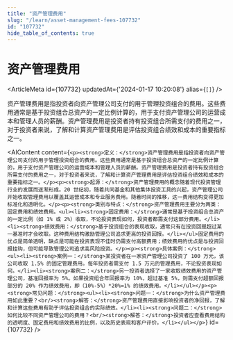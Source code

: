 ```yaml
---
title: "资产管理费用"
slug: "/learn/asset-management-fees-107732"
id: "107732"
hide_table_of_contents: true
---
```



# 资产管理费用

<ArticleMeta id={107732} updatedAt={'2024-01-17 10:20:08'} alias={`[]`} />
<div className='border-solid border-b border-t-0 my-4 border-[var(--ifm-color-gray-300)]' />

资产管理费用是指投资者向资产管理公司支付的用于管理投资组合的费用。这些费用通常是基于投资组合总资产的一定比例计算的，用于支付资产管理公司的运营成本和管理人员的薪酬。资产管理费用是投资者持有投资组合所需支付的费用之一，对于投资者来说，了解和计算资产管理费用是评估投资组合绩效和成本的重要指标之一。

<AIContent content={`<p><strong>定义：</strong>资产管理费用是指投资者向资产管理公司支付的用于管理投资组合的费用。这些费用通常是基于投资组合总资产的一定比例计算的，用于支付资产管理公司的运营成本和管理人员的薪酬。资产管理费用是投资者持有投资组合所需支付的费用之一，对于投资者来说，了解和计算资产管理费用是评估投资组合绩效和成本的重要指标之一。</p><p><strong>起源：</strong>资产管理费用的概念随着现代投资管理行业的发展而逐渐形成。20 世纪初，随着共同基金和其他集体投资工具的兴起，资产管理公司开始收取管理费用以覆盖其运营成本和专业服务费用。随着时间的推移，这一费用结构变得更加标准化和透明化。</p><p><strong>类别与特点：</strong>资产管理费用主要分为两类：固定费用和绩效费用。<ul><li><strong>固定费用：</strong>通常是基于投资组合总资产的一定比例（如 1% 或 2%）收取，不论投资表现如何，投资者都需支付这部分费用。</li><li><strong>绩效费用：</strong>基于投资组合的表现收取，通常只有在投资回报超过某一基准时才会收取。这种费用结构激励管理公司追求更高的投资回报。</li></ul>固定费用的优点是简单透明，缺点是可能在投资表现不佳时仍需支付高额费用；绩效费用的优点是与投资回报挂钩，但可能导致管理公司追求高风险投资。</p><p><strong>具体案例：</strong><ul><li><strong>案例一：</strong>某投资者在一家资产管理公司投资了 100 万元，该公司收取 1.5% 的固定管理费用。每年投资者需支付 1.5 万元的管理费用，不论投资表现如何。</li><li><strong>案例二：</strong>另一投资者选择了一家收取绩效费用的资产管理公司，基准回报率为 5%。如果投资组合年回报率为 10%，超过基准 5%，则需支付超额回报部分的 20% 作为绩效费用，即（10%-5%）*20%=1% 的绩效费用。</li></ul></p><p><strong>常见问题：</strong><ul><li><strong>问题一：</strong>为什么资产管理费用如此重要？<br/><strong>解答：</strong>资产管理费用直接影响投资者的净回报，了解和计算这些费用有助于评估投资组合的实际绩效。</li><li><strong>问题二：</strong>如何比较不同资产管理公司的费用？<br/><strong>解答：</strong>投资者应查看费用结构的透明度、固定费用和绩效费用的比例，以及历史表现和客户评价。</li></ul></p>`} id={107732} />
